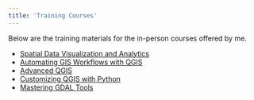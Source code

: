 ```yaml
---
title: 'Training Courses'
---
```


Below are the training materials for the in-person courses offered by me. 

* [Spatial Data Visualization and Analytics](spatial-data-viz.html)
* [Automating GIS Workflows with QGIS](automating-gis-workflows.html)
* [Advanced QGIS](advanced-qgis.html)
* [Customizing QGIS with Python](pyqgis-in-a-day.html)
* [Mastering GDAL Tools](gdal-tools.html)

